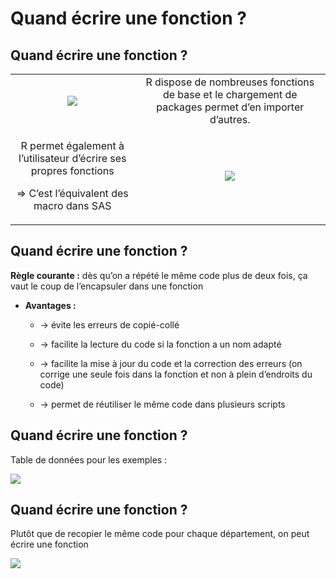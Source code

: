 # Quand écrire une fonction ? {.backgroundTitre .unnumbered}

## Quand écrire une fonction ?

+:-----------------------------------------------------------------:+:-----------------------------------------------------------------------------------------------------:+
| ![](img/clipboard-R-function.png)                                 | R dispose de nombreuses fonctions de base et le chargement de packages permet d'en importer d'autres. |
+-------------------------------------------------------------------+-------------------------------------------------------------------------------------------------------+
| R permet également à l'utilisateur d'écrire ses propres fonctions | ![](img/clipboard-outil.png)                                                                          |
|                                                                   |                                                                                                       |
| =\> C'est l'équivalent des macro dans SAS                         |                                                                                                       |
+-------------------------------------------------------------------+-------------------------------------------------------------------------------------------------------+

## Quand écrire une fonction ? 

**Règle courante :** dès qu’on a répété le même code plus de deux fois, ça vaut le coup de l’encapsuler dans une fonction

-   **Avantages :**

    -   → évite les erreurs de copié-collé

    -   → facilite la lecture du code si la fonction a un nom adapté

    -   → facilite la mise à jour du code et la correction des erreurs (on corrige une seule fois dans la fonction et non à plein d’endroits du code)

    -   → permet de réutiliser le même code dans plusieurs scripts

## Quand écrire une fonction ?

Table de données pour les exemples :

![](img/clipboard-ecrire3-4.png)

## Quand écrire une fonction ?

Plutôt que de recopier le même code pour chaque département, on peut écrire une fonction

![](img/clipboard-ecrire4-4.png)
